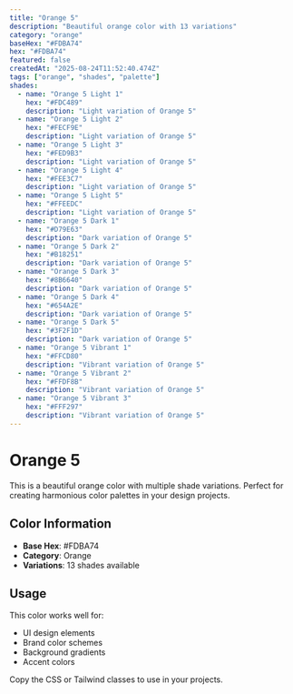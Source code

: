 ```yaml
---
title: "Orange 5"
description: "Beautiful orange color with 13 variations"
category: "orange"
baseHex: "#FDBA74"
hex: "#FDBA74"
featured: false
createdAt: "2025-08-24T11:52:40.474Z"
tags: ["orange", "shades", "palette"]
shades:
  - name: "Orange 5 Light 1"
    hex: "#FDC489"
    description: "Light variation of Orange 5"
  - name: "Orange 5 Light 2"
    hex: "#FECF9E"
    description: "Light variation of Orange 5"
  - name: "Orange 5 Light 3"
    hex: "#FED9B3"
    description: "Light variation of Orange 5"
  - name: "Orange 5 Light 4"
    hex: "#FEE3C7"
    description: "Light variation of Orange 5"
  - name: "Orange 5 Light 5"
    hex: "#FFEEDC"
    description: "Light variation of Orange 5"
  - name: "Orange 5 Dark 1"
    hex: "#D79E63"
    description: "Dark variation of Orange 5"
  - name: "Orange 5 Dark 2"
    hex: "#B18251"
    description: "Dark variation of Orange 5"
  - name: "Orange 5 Dark 3"
    hex: "#8B6640"
    description: "Dark variation of Orange 5"
  - name: "Orange 5 Dark 4"
    hex: "#654A2E"
    description: "Dark variation of Orange 5"
  - name: "Orange 5 Dark 5"
    hex: "#3F2F1D"
    description: "Dark variation of Orange 5"
  - name: "Orange 5 Vibrant 1"
    hex: "#FFCD80"
    description: "Vibrant variation of Orange 5"
  - name: "Orange 5 Vibrant 2"
    hex: "#FFDF8B"
    description: "Vibrant variation of Orange 5"
  - name: "Orange 5 Vibrant 3"
    hex: "#FFF297"
    description: "Vibrant variation of Orange 5"
---
```


# Orange 5

This is a beautiful orange color with multiple shade variations. Perfect for creating harmonious color palettes in your design projects.

## Color Information

- **Base Hex**: #FDBA74
- **Category**: Orange
- **Variations**: 13 shades available

## Usage

This color works well for:
- UI design elements
- Brand color schemes  
- Background gradients
- Accent colors

Copy the CSS or Tailwind classes to use in your projects.
